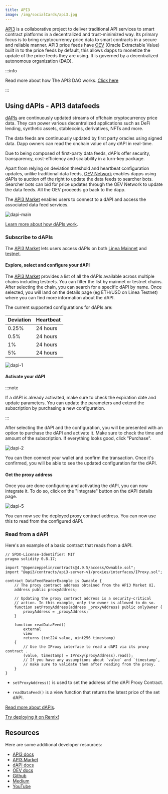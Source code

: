 ```yaml
---
title: API3
image: /img/socialCards/api3.jpg
---
```


[API3](https://api3.org/) is a collaborative project to deliver traditional API
services to smart contract platforms in a decentralized and trust-minimized way.  Its primary focus
is to bring cryptocurrency price data to smart contracts in a secure and reliable manner.  API3 price feeds
have [OEV](https://docs.api3.org/oev-searchers/) (Oracle Extractable Value) built in to the price feeds by default, this allows dapps to 
monetize the update of the price feeds they are using.  It is governed by a decentralized autonomous organization (DAO).

:::info

Read more about how The API3 DAO works. 
[Click here](https://api3.org/dao/)

:::

## Using dAPIs - API3 datafeeds

[dAPIs](https://docs.api3.org/dapps/quickstart/) are continuously
updated streams of offchain cryptocurrency price data. They can power various decentralized applications such as DeFi
lending, synthetic assets, stablecoins, derivatives, NFTs and more.

The data feeds are continuously updated by first party oracles using signed data. Dapp owners can read the onchain value of any dAPI in 
real-time.

Due to being composed of first-party data feeds, dAPIs offer security,
transparency, cost-efficiency and scalability in a turn-key package.

Apart from relying on deviation threshold and heartbeat configuration updates,
unlike traditional data feeds, [OEV Network](https://docs.api3.org/oev-searchers/in-depth/oev-network/)
enables dapps using dAPIs to auction off the right to update the data feeds to
searcher bots. Searcher bots can bid for price updates through the OEV Network
to update the data feeds. All the OEV proceeds go back to the dapp.

The [API3 Market](https://market.api3.org/linea) enables users to connect to a
dAPI and access the associated data feed services.

<div class="center-container">
  <div class="img-large">
      <img
        src="/static/img/get_started/tooling/oracles/api3/dapi-main.png"
        alt="dapi-main"
      />
  </div>
</div>


[Learn more about how dAPIs work](https://docs.api3.org/oev-searchers/in-depth/dapis/).

### Subscribe to dAPIs

The [API3 Market](https://market.api3.org/linea) lets users access dAPIs on both
[Linea Mainnet](https://market.api3.org/linea) and [testnet](https://market.api3.org/linea-sepolia-testnet).

#### Explore, select and configure your dAPI

The [API3 Market](https://market.api3.org/linea) provides a list of all the
dAPIs available across multiple chains including testnets. You can filter the
list by mainnet or testnet chains. After selecting the chain, you can search for
a specific dAPI by name. Once selected, you will land on the details page (eg
ETH/USD on Linea Testnet) where you can find more information about the dAPI.

The current supported configurations for dAPIs are:

| Deviation | Heartbeat |
| --------- | --------- |
| 0.25%     | 24 hours  |
| 0.5%      | 24 hours  |
| 1%        | 24 hours  |
| 5%        | 24 hours  |

<div class="center-container">
  <div class="img-large">
      <img
        src="/static/img/get_started/tooling/oracles/api3/dapi-1.png"
        alt="dapi-1"
      />
  </div>
</div>

#### Activate your dAPI

:::note

If a dAPI is already activated, make sure to check the expiration date and
update parameters. You can update the parameters and extend the subscription by
purchasing a new configuration.

:::

After selecting the dAPI and the configuration, you will be presented with an
option to purchase the dAPI and activate it. Make sure to check the time and
amount of the subscription. If everything looks good, click "Purchase".

<div class="center-container">
  <div class="img-small">
      <img
        src="/static/img/get_started/tooling/oracles/api3/dapi-2.png"
        alt="dapi-2"
      />
  </div>
</div>

You can then connect your wallet and confirm the transaction. Once it's
confirmed, you will be able to see the updated configuration for the dAPI.

#### Get the proxy address

Once you are done configuring and activating the dAPI, you can now integrate it.
To do so, click on the "Integrate" button on the dAPI details page.

<div class="center-container">
  <div class="img-large">
      <img
        src="/img/get_started/tooling/oracles/api3/dapi-5.png"
        alt="dapi-5"
      />
  </div>
</div>

You can now see the deployed proxy contract address. You can now use this to
read from the configured dAPI.

### Read from a dAPI

Here's an example of a basic contract that reads from a dAPI.

```solidity
// SPDX-License-Identifier: MIT
pragma solidity 0.8.17;

import "@openzeppelin/contracts@4.9.5/access/Ownable.sol";
import "@api3/contracts/api3-server-v1/proxies/interfaces/IProxy.sol";

contract DataFeedReaderExample is Ownable {
    // The proxy contract address obtained from the API3 Market UI.
    address public proxyAddress;

    // Updating the proxy contract address is a security-critical
    // action. In this example, only the owner is allowed to do so.
    function setProxyAddress(address _proxyAddress) public onlyOwner {
        proxyAddress = _proxyAddress;
    }

    function readDataFeed()
        external
        view
        returns (int224 value, uint256 timestamp)
    {
        // Use the IProxy interface to read a dAPI via its proxy contract .
        (value, timestamp) = IProxy(proxyAddress).read();
        // If you have any assumptions about `value` and `timestamp`,
        // make sure to validate them after reading from the proxy.
    }
}

```

- `setProxyAddress()` is used to set the address of the dAPI Proxy Contract.

- `readDataFeed()` is a view function that returns the latest price of the set
dAPI.

[Read more about dAPIs](https://docs.api3.org/oev-searchers/in-depth/dapis/).

> 
[Try deploying it on Remix!](https://remix.ethereum.org/#url=https://github.com/api3-ecosystem/remix-contracts/blob/master/contracts/DapiReader.sol&lang=en&optimize=false&runs=200&evmVersion=null&version=soljson-v0.8.18+commit.87f61d96.js)

## Resources

Here are some additional developer resources:

- [API3 docs](https://docs.api3.org/)
- [API3 Market](https://market.api3.org/linea)
- [dAPI docs](https://docs.api3.org/oev-searchers/in-depth/dapis/)
- [OEV docs](https://docs.api3.org/oev-searchers/)
- [Github](https://github.com/api3dao/)
- [Medium](https://medium.com/api3)
- [YouTube](https://www.youtube.com/API3DAO)
